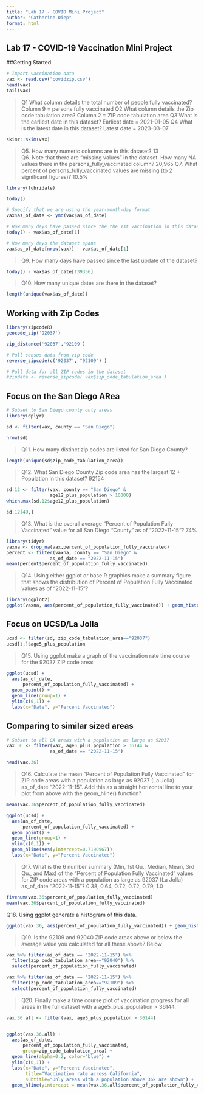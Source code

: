 ```yaml
---
title: "Lab 17 - COVID Mini Project"
author: "Catherine Diep"
format: html
---
```


## Lab 17 - COVID-19 Vaccination Mini Project

##Getting Started

```r
# Import vaccination data
vax <- read.csv("covidzip.csv")
head(vax)
tail(vax)
```

> Q1 What column details the total number of people fully vaccinated?
Column 9 = persons fully vaccinated
> Q2 What column details the Zip code tabulation area?
Column 2 = ZIP code tabulation area
> Q3 What is the earliest date in this dataset? 
Earliest date = 2021-01-05
> Q4 What is the latest date in this dataset?
Latest date = 2023-03-07

```r
skimr::skim(vax)
```

>Q5. How many numeric columns are in this dataset? 
13  
>Q6. Note that there are “missing values” in the dataset. How many NA values there in the persons_fully_vaccinated column? 
20,965
>Q7. What percent of persons_fully_vaccinated values are missing (to 2 significant figures)? 
10.5%

```r
library(lubridate)
```
```r
today()
```
```r
# Specify that we are using the year-month-day format
vax$as_of_date <- ymd(vax$as_of_date)
```
```r
# How many days have passed since the the 1st vaccination in this dataset?
today() - vax$as_of_date[1]
```
```r
# How many days the dataset spans 
vax$as_of_date[nrow(vax)] - vax$as_of_date[1]
```

>Q9. How many days have passed since the last update of the dataset?

```r
today() - vax$as_of_date[139356]
```

>Q10. How many unique dates are there in the dataset? 

```r
length(unique(vax$as_of_date))
```

## Working with Zip Codes 
```r
library(zipcodeR)
geocode_zip('92037')
```
```r
zip_distance('92037','92109')
```
```r
# Pull census data from zip code 
reverse_zipcode(c('92037', "92109") )
```
```r
# Pull data for all ZIP codes in the dataset
#zipdata <- reverse_zipcode( vax$zip_code_tabulation_area )
```

## Focus on the San Diego ARea 
```r
# Subset to San Diego county only areas
library(dplyr)

sd <- filter(vax, county == "San Diego")

nrow(sd)
```

>Q11. How many distinct zip codes are listed for San Diego County?

```r
length(unique(sd$zip_code_tabulation_area))
```


>Q12. What San Diego County Zip code area has the largest 12 + Population in this dataset?
92154

```r
sd.12 <- filter(vax, county == "San Diego" &
                age12_plus_population > 10000)
which.max(sd.12$age12_plus_population)
```
```r
sd.12[49,]
```

>Q13. What is the overall average “Percent of Population Fully Vaccinated” value for all San Diego “County” as of “2022-11-15”? 
74%

```r
library(tidyr)
vaxna <- drop_na(vax,percent_of_population_fully_vaccinated)
percent <- filter(vaxna, county == "San Diego" &
                as_of_date == "2022-11-15")
mean(percent$percent_of_population_fully_vaccinated)
```

>Q14. Using either ggplot or base R graphics make a summary figure that shows the distribution of Percent of Population Fully Vaccinated values as of “2022-11-15”?

```r
library(ggplot2)
ggplot(vaxna, aes(percent_of_population_fully_vaccinated)) + geom_histogram()
```

## Focus on UCSD/La Jolla 

```r
ucsd <- filter(sd, zip_code_tabulation_area=="92037")
ucsd[1,]$age5_plus_population
```

>Q15. Using ggplot make a graph of the vaccination rate time course for the 92037 ZIP code area:

```r
ggplot(ucsd) +
  aes(as_of_date,
      percent_of_population_fully_vaccinated) +
  geom_point() +
  geom_line(group=1) +
  ylim(c(0,1)) +
  labs(x="Date", y="Percent Vaccinated")
```

## Comparing to similar sized areas 
```r
# Subset to all CA areas with a population as large as 92037
vax.36 <- filter(vax, age5_plus_population > 36144 &
                as_of_date == "2022-11-15")

head(vax.36)
```
>Q16. Calculate the mean “Percent of Population Fully Vaccinated” for ZIP code areas with a population as large as 92037 (La Jolla) as_of_date “2022-11-15”. Add this as a straight horizontal line to your plot from above with the geom_hline() function?

```r
mean(vax.36$percent_of_population_fully_vaccinated)
```
```r
ggplot(ucsd) +
  aes(as_of_date,
      percent_of_population_fully_vaccinated) +
  geom_point() +
  geom_line(group=1) +
  ylim(c(0,1)) +
  geom_hline(aes(yintercept=0.7190967))
  labs(x="Date", y="Percent Vaccinated")
```

>Q17. What is the 6 number summary (Min, 1st Qu., Median, Mean, 3rd Qu., and Max) of the “Percent of Population Fully Vaccinated” values for ZIP code areas with a population as large as 92037 (La Jolla) as_of_date “2022-11-15”?
0.38, 0.64, 0.72, 0.72, 0.79, 1.0

```r
fivenum(vax.36$percent_of_population_fully_vaccinated)
mean(vax.36$percent_of_population_fully_vaccinated)
```

Q18. Using ggplot generate a histogram of this data.
```r
ggplot(vax.36, aes(percent_of_population_fully_vaccinated)) + geom_histogram()
```
>Q19. Is the 92109 and 92040 ZIP code areas above or below the average value you calculated for all these above?
Below 

```r
vax %>% filter(as_of_date == "2022-11-15") %>%  
  filter(zip_code_tabulation_area=="92040") %>%
  select(percent_of_population_fully_vaccinated)
```
```r
vax %>% filter(as_of_date == "2022-11-15") %>%  
  filter(zip_code_tabulation_area=="92109") %>%
  select(percent_of_population_fully_vaccinated)
```
>Q20. Finally make a time course plot of vaccination progress for all areas in the full dataset with a age5_plus_population > 36144.

```r
vax.36.all <- filter(vax, age5_plus_population > 36144)


ggplot(vax.36.all) +
  aes(as_of_date,
      percent_of_population_fully_vaccinated, 
      group=zip_code_tabulation_area) +
  geom_line(alpha=0.2, color="blue") +
  ylim(c(0,1)) +
  labs(x="Date", y="Percent Vaccinated",
       title="Vaccination rate across California",
       subtitle="Only areas with a population above 36k are shown") +
  geom_hline(yintercept = mean(vax.36.all$percent_of_population_fully_vaccinated), linetype="dashed")
```

